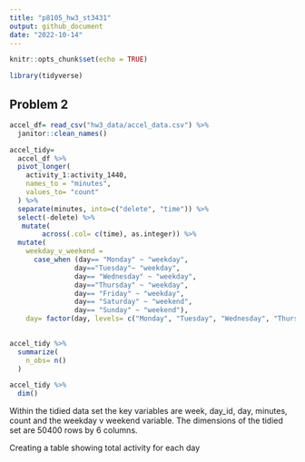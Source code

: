 ```yaml
---
title: "p8105_hw3_st3431"
output: github_document
date: "2022-10-14"
---
```


```r
knitr::opts_chunk$set(echo = TRUE)
```

```r
library(tidyverse)
```

## Problem 2
```r
accel_df= read_csv("hw3_data/accel_data.csv") %>% 
  janitor::clean_names()
```

```r
accel_tidy= 
  accel_df %>% 
  pivot_longer(
    activity_1:activity_1440, 
    names_to = "minutes",
    values_to= "count"
  ) %>% 
  separate(minutes, into=c("delete", "time")) %>% 
  select(-delete) %>% 
   mutate( 
        across(.col= c(time), as.integer)) %>% 
  mutate(
    weekday_v_weekend = 
      case_when (day== "Monday" ~ "weekday", 
                day=="Tuesday"~ "weekday", 
                day== "Wednesday" ~ "weekday", 
                day=="Thursday" ~ "weekday", 
                day== "Friday" ~ "weekday",
                day== "Saturday" ~ "weekend", 
                day== "Sunday" ~ "weekend"), 
    day= factor(day, levels= c("Monday", "Tuesday", "Wednesday", "Thursday", "Friday", "Saturday", "Sunday")))
     

accel_tidy %>% 
  summarize(
    n_obs= n()
  )

accel_tidy %>% 
  dim()
```

Within the tidied data set the key variables are week, day_id, day, minutes, count and the weekday v weekend variable. The dimensions of the tidied set are 50400 rows by 6 columns. 

Creating a table showing total activity for each day 






